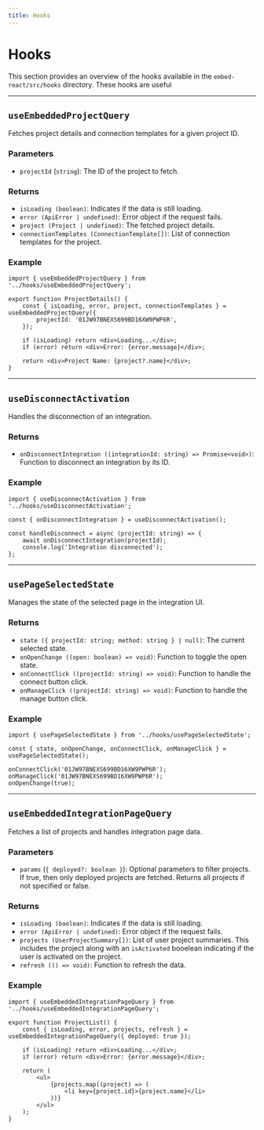 ```yaml
---
title: Hooks
---
```


# Hooks

This section provides an overview of the hooks available in the `embed-react/src/hooks` directory. These hooks are
useful

---

## `useEmbeddedProjectQuery`

Fetches project details and connection templates for a given project ID.

### Parameters

- `projectId` (`string`): The ID of the project to fetch.

### Returns

- `isLoading (boolean)`: Indicates if the data is still loading.
- `error (ApiError | undefined)`: Error object if the request fails.
- `project (Project | undefined)`: The fetched project details.
- `connectionTemplates (ConnectionTemplate[])`: List of connection templates for the project.

### Example

```tsx
import { useEmbeddedProjectQuery } from '../hooks/useEmbeddedProjectQuery';

export function ProjectDetails() {
    const { isLoading, error, project, connectionTemplates } = useEmbeddedProjectQuery({
        projectId: '01JW97BNEXS699BD16XW9PWP6R',
    });

    if (isLoading) return <div>Loading...</div>;
    if (error) return <div>Error: {error.message}</div>;

    return <div>Project Name: {project?.name}</div>;
}
```

---

## `useDisconnectActivation`

Handles the disconnection of an integration.

### Returns

- `onDisconnectIntegration ((integrationId: string) => Promise<void>)`: Function to disconnect an integration by its ID.

### Example

```tsx
import { useDisconnectActivation } from '../hooks/useDisconnectActivation';

const { onDisconnectIntegration } = useDisconnectActivation();

const handleDisconnect = async (projectId: string) => {
    await onDisconnectIntegration(projectId);
    console.log('Integration disconnected');
};
```

---

## `usePageSelectedState`

Manages the state of the selected page in the integration UI.

### Returns

- `state ({ projectId: string; method: string } | null)`: The current selected state.
- `onOpenChange ((open: boolean) => void)`: Function to toggle the open state.
- `onConnectClick ((projectId: string) => void)`: Function to handle the connect button click.
- `onManageClick ((projectId: string) => void)`: Function to handle the manage button click.

### Example

```tsx
import { usePageSelectedState } from '../hooks/usePageSelectedState';

const { state, onOpenChange, onConnectClick, onManageClick } = usePageSelectedState();

onConnectClick('01JW97BNEXS699BD16XW9PWP6R');
onManageClick('01JW97BNEXS699BD16XW9PWP6R');
onOpenChange(true);
```

---

## `useEmbeddedIntegrationPageQuery`

Fetches a list of projects and handles integration page data.

### Parameters

- `params` (`{ deployed?: boolean }`): Optional parameters to filter projects. If true, then only deployed projects are
  fetched. Returns all projects if not specified or false.

### Returns

- `isLoading (boolean)`: Indicates if the data is still loading.
- `error (ApiError | undefined)`: Error object if the request fails.
- `projects (UserProjectSummary[])`: List of user project summaries. This includes the project along with an
  `isActivated` booelean indicating if the user is activated on the project.
- `refresh (() => void)`: Function to refresh the data.

### Example

```tsx
import { useEmbeddedIntegrationPageQuery } from '../hooks/useEmbeddedIntegrationPageQuery';

export function ProjectList() {
    const { isLoading, error, projects, refresh } = useEmbeddedIntegrationPageQuery({ deployed: true });

    if (isLoading) return <div>Loading...</div>;
    if (error) return <div>Error: {error.message}</div>;

    return (
        <ul>
            {projects.map((project) => (
                <li key={project.id}>{project.name}</li>
            ))}
        </ul>
    );
}
```
